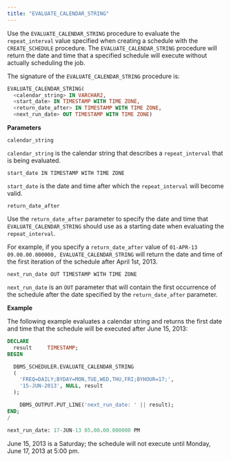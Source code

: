 ```yaml
---
title: "EVALUATE_CALENDAR_STRING"
---
```


Use the `EVALUATE_CALENDAR_STRING` procedure to evaluate the `repeat_interval` value specified when creating a schedule with the `CREATE_SCHEDULE` procedure. The `EVALUATE_CALENDAR_STRING` procedure will return the date and time that a specified schedule will execute without actually scheduling the job.

The signature of the `EVALUATE_CALENDAR_STRING` procedure is:

```sql
EVALUATE_CALENDAR_STRING(
  <calendar_string> IN VARCHAR2,
  <start_date> IN TIMESTAMP WITH TIME ZONE,
  <return_date_after> IN TIMESTAMP WITH TIME ZONE,
  <next_run_date> OUT TIMESTAMP WITH TIME ZONE)
```

**Parameters**

`calendar_string`

 `calendar_string` is the calendar string that describes a `repeat_interval` that is being evaluated.

`start_date IN TIMESTAMP WITH TIME ZONE`

 `start_date` is the date and time after which the `repeat_interval` will become valid.

`return_date_after`

 Use the `return_date_after` parameter to specify the date and time that `EVALUATE_CALENDAR_STRING` should use as a starting date when evaluating the `repeat_interval`.

 For example, if you specify a `return_date_after` value of `01-APR-13 09.00.00.000000, EVALUATE_CALENDAR_STRING` will return the date and time of the first iteration of the schedule after April 1st, 2013.

`next_run_date OUT TIMESTAMP WITH TIME ZONE`

 `next_run_date` is an `OUT` parameter that will contain the first occurrence of the schedule after the date specified by the `return_date_after` parameter.

**Example**

The following example evaluates a calendar string and returns the first date and time that the schedule will be executed after June 15, 2013:

```sql
DECLARE
  result     TIMESTAMP;
BEGIN

  DBMS_SCHEDULER.EVALUATE_CALENDAR_STRING
  (
    'FREQ=DAILY;BYDAY=MON,TUE,WED,THU,FRI;BYHOUR=17;',
    '15-JUN-2013', NULL, result
  );

    DBMS_OUTPUT.PUT_LINE('next_run_date: ' || result);
END;
/

next_run_date: 17-JUN-13 05.00.00.000000 PM
```

June 15, 2013 is a Saturday; the schedule will not execute until Monday, June 17, 2013 at 5:00 pm.
